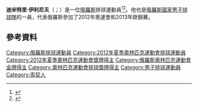 {{expand|time=2017-08-29T10:55:18+00:00}}
'''迪米特里·伊利尼夫'''（{{lang-ru|Ильиных, Дмитрий Сергеевич}}；{{bd|1987年|1月31日}}）是一位[[俄羅斯|俄羅斯]]排球運動員<ref name=sref>{{cite web|title=Olympics|url=http://www.sports-reference.com/olympics/athletes/il/dmitry-ilyinykh-1.html|publisher=sports-reference|accessdate=27 September 2012|archive-date=2012-12-15|archive-url=https://web.archive.org/web/20121215044203/http://www.sports-reference.com/olympics/athletes/il/dmitry-ilyinykh-1.html|dead-url=no}}</ref><ref name="london2012">{{cite web|url=http://www.london2012.com/athlete/ilinykh-dmitriy-1013453/|title=Dmitriy Ilinikh|publisher=London2012.com|accessdate=August 12, 2012|deadurl=yes|archiveurl=https://web.archive.org/web/20120801080726/http://www.london2012.com/athlete/ilinykh-dmitriy-1013453/|archivedate=2012-08-01}}</ref>。他也是[[俄羅斯國家男子排球隊|俄羅斯國家男子排球隊]]的一員，代表俄羅斯參加了2012年奧運會和2013年歐錦賽。

==參考資料==
{{Reflist}}
{{DEFAULTSORT:Ilinikh, Dmitriy}}
[[Category:俄羅斯排球運動員|Category:俄羅斯排球運動員]]
[[Category:2012年夏季奧林匹克運動會排球運動員|Category:2012年夏季奧林匹克運動會排球運動員]]
[[Category:2012年夏季奧林匹克運動會獎牌得主|Category:2012年夏季奧林匹克運動會獎牌得主]]
[[Category:俄羅斯奧林匹克運動會金牌得主|Category:俄羅斯奧林匹克運動會金牌得主]]
[[Category:奧林匹克運動會排球獎牌得主|Category:奧林匹克運動會排球獎牌得主]]
[[Category:男子排球運動員|Category:男子排球運動員]]
[[Category:索契人|Category:索契人]]